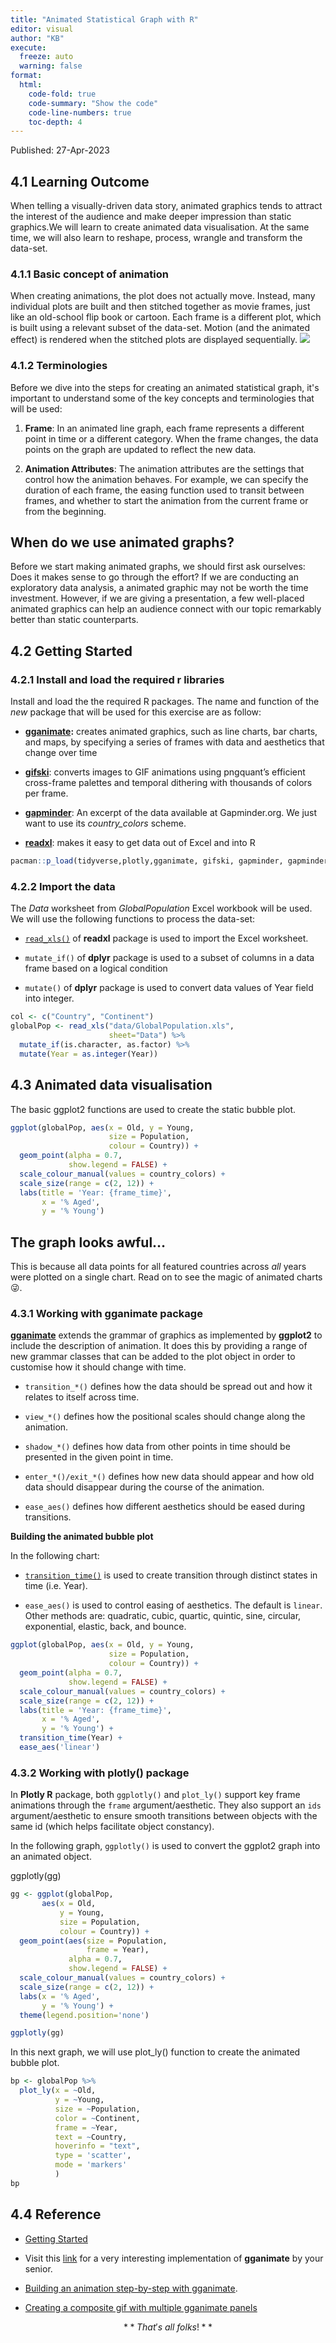 ```yaml
---
title: "Animated Statistical Graph with R"
editor: visual
author: "KB"
execute:
  freeze: auto 
  warning: false
format:
  html:
    code-fold: true
    code-summary: "Show the code"
    code-line-numbers: true
    toc-depth: 4
---
```


Published: 27-Apr-2023

## 4.1 Learning Outcome

When telling a visually-driven data story, animated graphics tends to attract the interest of the audience and make deeper impression than static graphics.We will learn to create animated data visualisation. At the same time, we will also learn to reshape, process, wrangle and transform the data-set.

### 4.1.1 Basic concept of animation

When creating animations, the plot does not actually move. Instead, many individual plots are built and then stitched together as movie frames, just like an old-school flip book or cartoon. Each frame is a different plot, which is built using a relevant subset of the data-set. Motion (and the animated effect) is rendered when the stitched plots are displayed sequentially.
![](images/paste-1B7CAF83.png)

### 4.1.2 Terminologies

Before we dive into the steps for creating an animated statistical graph, it\'s important to understand some of the key concepts and terminologies that will be used:

1.  **Frame**: In an animated line graph, each frame represents a different point in time or a different category. When the frame changes, the data points on the graph are updated to reflect the new data.

2.  **Animation Attributes**: The animation attributes are the settings that control how the animation behaves. For example, we can specify the duration of each frame, the easing function used to transit between frames, and whether to start the animation from the current frame or from the beginning.

::: callout-tip
## When do we use animated graphs?

Before we start making animated graphs, we should first ask ourselves: Does it makes sense to go through the effort? If we are conducting an exploratory data analysis, a animated graphic may not be worth the time investment. However, if we are giving a presentation, a few well-placed animated graphics can help an audience connect with our topic remarkably better than static counterparts.
:::

## 4.2 Getting Started

### 4.2.1 Install and load the required r libraries

Install and load the the required R packages. The name and function of the *new* package that will be used for this exercise are as follow:

-   [**gganimate**](https://gganimate.com/)**:** creates animated graphics, such as line charts, bar charts, and maps, by specifying a series of frames with data and aesthetics that change over time

-   [**gifski**](https://cran.r-project.org/web/packages/gifski/): converts images to GIF animations using pngquant's efficient cross-frame palettes and temporal dithering with thousands of colors per frame.

-   [**gapminder**](https://cran.r-project.org/web/packages/gapminder/): An excerpt of the data available at Gapminder.org. We just want to use its *country_colors* scheme.

-   [**readxl**](https://www.rdocumentation.org/packages/readxl/versions/1.4.2): makes it easy to get data out of Excel and into R

```r
pacman::p_load(tidyverse,plotly,gganimate, gifski, gapminder, gapminder,readxl)
```

### 4.2.2 Import the data

The *Data* worksheet from *GlobalPopulation* Excel workbook will be used. We will use the following functions to process the data-set:

-   [`read_xls()`](https://readxl.tidyverse.org/reference/read_excel.html) of **readxl** package is used to import the Excel worksheet.

-   `mutate_if()` of **dplyr** package is used to a subset of columns in a data frame based on a logical condition

-   `mutate()` of **dplyr** package is used to convert data values of Year field into integer.

```r

col <- c("Country", "Continent")
globalPop <- read_xls("data/GlobalPopulation.xls",
                      sheet="Data") %>%
  mutate_if(is.character, as.factor) %>%  
  mutate(Year = as.integer(Year))
```

## 4.3 Animated data visualisation

The basic ggplot2 functions are used to create the static bubble plot.

```r


ggplot(globalPop, aes(x = Old, y = Young, 
                      size = Population, 
                      colour = Country)) +
  geom_point(alpha = 0.7, 
             show.legend = FALSE) +
  scale_colour_manual(values = country_colors) +
  scale_size(range = c(2, 12)) +
  labs(title = 'Year: {frame_time}', 
       x = '% Aged', 
       y = '% Young') 

```

::: callout-note
## The graph looks awful...

This is because all data points for all featured countries across *all* years were plotted on a single chart. Read on to see the magic of animated charts 😜.
:::

### 4.3.1 Working with gganimate package

[**gganimate**](https://gganimate.com/) extends the grammar of graphics as implemented by **ggplot2** to include the description of animation. It does this by providing a range of new grammar classes that can be added to the plot object in order to customise how it should change with time.

-   `transition_*()` defines how the data should be spread out and how it relates to itself across time.

-   `view_*()` defines how the positional scales should change along the animation.

-   `shadow_*()` defines how data from other points in time should be presented in the given point in time.

-   `enter_*()/exit_*()` defines how new data should appear and how old data should disappear during the course of the animation.

-   `ease_aes()` defines how different aesthetics should be eased during transitions.

**Building the animated bubble plot**

In the following chart:

-   [`transition_time()`](https://gganimate.com/reference/transition_time.html) is used to create transition through distinct states in time (i.e. Year).

-   `ease_aes()` is used to control easing of aesthetics. The default is `linear`. Other methods are: quadratic, cubic, quartic, quintic, sine, circular, exponential, elastic, back, and bounce.

```r

ggplot(globalPop, aes(x = Old, y = Young, 
                      size = Population, 
                      colour = Country)) +
  geom_point(alpha = 0.7, 
             show.legend = FALSE) +
  scale_colour_manual(values = country_colors) +
  scale_size(range = c(2, 12)) +
  labs(title = 'Year: {frame_time}', 
       x = '% Aged', 
       y = '% Young') +
  transition_time(Year) +       
  ease_aes('linear')          
```

### 4.3.2 Working with plotly() package

In **Plotly R** package, both `ggplotly()` and `plot_ly()` support key frame animations through the `frame` argument/aesthetic. They also support an `ids` argument/aesthetic to ensure smooth transitions between objects with the same id (which helps facilitate object constancy).

In the following graph, `ggplotly()` is used to convert the ggplot2 graph into an animated object.

ggplotly(gg)

```r
gg <- ggplot(globalPop, 
       aes(x = Old, 
           y = Young, 
           size = Population, 
           colour = Country)) +
  geom_point(aes(size = Population,
                 frame = Year),
             alpha = 0.7, 
             show.legend = FALSE) +
  scale_colour_manual(values = country_colors) +
  scale_size(range = c(2, 12)) +
  labs(x = '% Aged', 
       y = '% Young') +
  theme(legend.position='none')

ggplotly(gg)
```

In this next graph, we will use plot_ly() function to create the animated bubble plot.

```r
bp <- globalPop %>%
  plot_ly(x = ~Old, 
          y = ~Young, 
          size = ~Population, 
          color = ~Continent, 
          frame = ~Year, 
          text = ~Country, 
          hoverinfo = "text",
          type = 'scatter',
          mode = 'markers'
          )
bp
```

## 4.4 Reference

-   [Getting Started](https://gganimate.com/articles/gganimate.html)

-   Visit this [link](https://rpubs.com/raymondteo/dataviz8) for a very interesting implementation of **gganimate** by your senior.

-   [Building an animation step-by-step with gganimate](https://www.alexcookson.com/post/2020-10-18-building-an-animation-step-by-step-with-gganimate/).

-   [Creating a composite gif with multiple gganimate panels](https://solarchemist.se/2021/08/02/composite-gif-gganimate/)

::: {style="text-align: center"}
$**That's$ $all$ $folks!**$
:::
